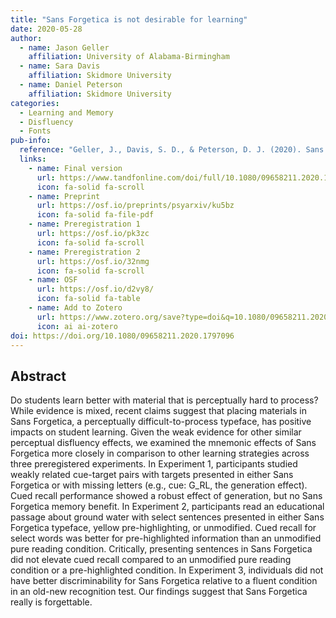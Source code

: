 ```yaml
---
title: "Sans Forgetica is not desirable for learning"
date: 2020-05-28
author:
  - name: Jason Geller
    affiliation: University of Alabama-Birmingham
  - name: Sara Davis
    affiliation: Skidmore University
  - name: Daniel Peterson 
    affiliation: Skidmore University
categories: 
  - Learning and Memory
  - Disfluency
  - Fonts
pub-info:
  reference: "Geller, J., Davis, S. D., & Peterson, D. J. (2020). Sans Forgetica is not desirable for learning. Memory, 28(8), 957–967. https://doi.org/10.1080/09658211.2020.1797096"
  links:
    - name: Final version
      url: https://www.tandfonline.com/doi/full/10.1080/09658211.2020.1797096
      icon: fa-solid fa-scroll
    - name: Preprint
      url: https://osf.io/preprints/psyarxiv/ku5bz
      icon: fa-solid fa-file-pdf
    - name: Preregistration 1
      url: https://osf.io/pk3zc
      icon: fa-solid fa-scroll
    - name: Preregistration 2
      url: https://osf.io/32nmg
      icon: fa-solid fa-scroll
    - name: OSF
      url: https://osf.io/d2vy8/
      icon: fa-solid fa-table
    - name: Add to Zotero
      url: https://www.zotero.org/save?type=doi&q=10.1080/09658211.2020.1797096
      icon: ai ai-zotero
doi: https://doi.org/10.1080/09658211.2020.1797096
---
```


## Abstract

Do students learn better with material that is perceptually hard to process? While evidence is mixed, recent claims suggest that placing materials in Sans Forgetica, a perceptually difficult-to-process typeface, has positive impacts on student learning. Given the weak evidence for other similar perceptual disfluency effects, we examined the mnemonic effects of Sans Forgetica more closely in comparison to other learning strategies across three preregistered experiments. In Experiment 1, participants studied weakly related cue-target pairs with targets presented in either Sans Forgetica or with missing letters (e.g., cue: G_RL, the generation effect). Cued recall performance showed a robust effect of generation, but no Sans Forgetica memory benefit. In Experiment 2, participants read an educational passage about ground water with select sentences presented in either Sans Forgetica typeface, yellow pre-highlighting, or unmodified. Cued recall for select words was better for pre-highlighted information than an unmodified pure reading condition. Critically, presenting sentences in Sans Forgetica did not elevate cued recall compared to an unmodified pure reading condition or a pre-highlighted condition. In Experiment 3, individuals did not have better discriminability for Sans Forgetica relative to a fluent condition in an old-new recognition test. Our findings suggest that Sans Forgetica really is forgettable.
